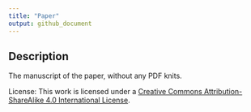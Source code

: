 ```yaml
---
title: "Paper"
output: github_document
---
```


## Description

The manuscript of the paper, without any PDF knits.

License: This work is licensed under a [Creative Commons Attribution-ShareAlike 4.0 International License](https://creativecommons.org/licenses/by-sa/4.0/).
